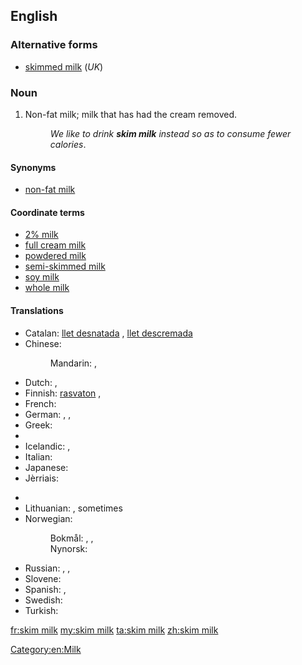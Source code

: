 {{also|skim-milk}}
==English==

===Alternative forms===
* [[skimmed milk]] (''UK'')

===Noun===
{{en-noun|head=[[skim]] [[milk]]|-}}

# {{context|North America|Australia}} Non-fat milk; milk that has had the cream removed.
#: ''We like to drink '''skim milk''' instead so as to consume fewer calories''.

====Synonyms====
* [[non-fat milk]]

====Coordinate terms====
* [[2% milk]]  <!--In US, it is usually called "2%" not "2% milk".  Is this true in UK also?-->
* [[full cream milk]]
* [[powdered milk]]
* [[semi-skimmed milk]]
* [[soy milk]]
* [[whole milk]]

====Translations====
{{trans-top|milk with removed cream}}
* Catalan: [[llet desnatada]] {{f}}, [[llet descremada]] {{f}}
* Chinese:
*: Mandarin: {{t|cmn|脫脂牛奶|sc=Hani}}, {{t|cmn|脱脂牛奶|tr=tuōzhī niúnǎi|sc=Hani}}
* Dutch: {{t-|nl|afgeroomde melk|f}}, {{t-|nl|magere melk|f}}
* Finnish: [[rasvaton]] {{t+|fi|maito}}, {{t+|fi|kurri}}
* French: {{t+|fr|lait écrémé|m}}
* German: {{t-|de|entrahmte Milch|f}}, {{t+|de|Magermilch|f}}, {{t-|de|fettreduzierte Milch|f}}
* Greek: {{t-|el|αποβουτυρωμένο γάλα|n|tr=apovoutyroméno gála}}
* {{trreq|he}}
* Icelandic: {{t-|is|undanrenna|f}}, {{t+|is|léttmjólk|f}}
* Italian: {{t-|it|latte scremato|m}}
* Japanese: {{t-|ja|脱脂粉乳|tr=だっしふんにゅう, dasshi funnyū|sc=Jpan}}
* Jèrriais: {{tø|roa-jer|lait êcrémé|m}}
{{trans-mid}}
* {{trreq|ko}}
* Lithuanian: {{t-|lt|nugriebtas pienas|m}}, sometimes {{t-|lt|liespienis|m}}
* Norwegian:
*: Bokmål: {{t-|nb|skummet melk|m|f}}, {{t-|nb|skumma melk|m|f}}, {{t-|nb|skumma mjølk|m|f}}
*: Nynorsk: {{t-|nn|skumma mjølk|f}}
* Russian: {{t-|ru|обезжиренное молоко|n|tr=obezžírennoje molokó}}, {{t-|ru|снятое молоко|n|tr=snjátoje molokó|sc=Cyrl}}, {{t+|ru|обрат|m|tr=obrát|sc=Cyrl}} {{qualifier|rare}}
* Slovene: {{t+|sl|posneto mleko|n}}
* Spanish: {{t-|es|leche desnatada|f}}, {{t-|es|leche descremada|f}}
* Swedish: {{t-|sv|skummjölk|c}}
* Turkish: {{t-|tr|yağsız süt}}
{{trans-bottom}}

[[Category:en:Milk]]

[[fr:skim milk]]
[[my:skim milk]]
[[ta:skim milk]]
[[zh:skim milk]]